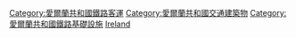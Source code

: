 {{Commonscat|Railway stations in the Republic of Ireland}}

[[Category:愛爾蘭共和國鐵路客運|Category:愛爾蘭共和國鐵路客運]]
[[Category:愛爾蘭共和國交通建築物|Category:愛爾蘭共和國交通建築物]]
[[Category:愛爾蘭共和國鐵路基礎設施|Category:愛爾蘭共和國鐵路基礎設施]]
[[Category:各國鐵路車站|Ireland]]